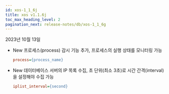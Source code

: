```yaml
---
id: xos-1_1_6j
title: xos v1.1.6j
toc_max_heading_level: 2
pagination_next: release-notes/db/xos-1_1_6g
---
```


2023년 10월 13일

- <Status>New</Status> 프로세스(process) 감시 기능 추가, 프로세스의 실행 상태를 모니터링 가능

  ```ini title='xos.conf'
  process={process_name}
  ```

- <Status>New</Status> 데이터베이스 서버의 IP 목록 수집, 초 단위(최소 3초)로 시간 간격(interval)을 설정해야 수집 가능

  ```ini title='xos.conf'
  iplist_interval={second}
  ```